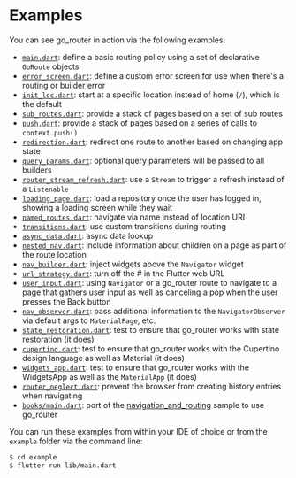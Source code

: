 # Examples

You can see go_router in action via the following examples:

- [`main.dart`](https://github.com/csells/go_router/blob/main/go_router/example/lib/main.dart):
  define a basic routing policy using a set of declarative `GoRoute` objects
- [`error_screen.dart`](https://github.com/csells/go_router/blob/main/go_router/example/lib/error_screen.dart):
  define a custom error screen for use when there's a routing or builder error
- [`init_loc.dart`](https://github.com/csells/go_router/blob/main/go_router/example/lib/init_loc.dart):
  start at a specific location instead of home (`/`), which is the default
- [`sub_routes.dart`](https://github.com/csells/go_router/blob/main/go_router/example/lib/sub_routes.dart):
  provide a stack of pages based on a set of sub routes
- [`push.dart`](https://github.com/csells/go_router/blob/main/go_router/example/lib/push.dart):
  provide a stack of pages based on a series of calls to `context.push()`
- [`redirection.dart`](https://github.com/csells/go_router/blob/main/go_router/example/lib/redirection.dart):
  redirect one route to another based on changing app state
- [`query_params.dart`](https://github.com/csells/go_router/blob/main/go_router/example/lib/query_params.dart):
  optional query parameters will be passed to all builders
- [`router_stream_refresh.dart`](https://github.com/csells/go_router/blob/main/go_router/example/lib/router_stream_refresh.dart):
  use a `Stream` to trigger a refresh instead of a `Listenable`
- [`loading_page.dart`](https://github.com/csells/go_router/blob/main/go_router/example/lib/loading_page.dart):
  load a repository once the user has logged in, showing a loading screen while
  they wait
- [`named_routes.dart`](https://github.com/csells/go_router/blob/main/go_router/example/lib/named_routes.dart):
  navigate via name instead of location URI
- [`transitions.dart`](https://github.com/csells/go_router/blob/main/go_router/example/lib/transitions.dart):
  use custom transitions during routing
- [`async_data.dart`](https://github.com/csells/go_router/blob/main/go_router/example/lib/async_data.dart):
  async data lookup
- [`nested_nav.dart`](https://github.com/csells/go_router/blob/main/go_router/example/lib/nested_nav.dart):
  include information about children on a page as part of the route location
- [`nav_builder.dart`](https://github.com/csells/go_router/blob/main/go_router/example/lib/nav_builder.dart):
  inject widgets above the `Navigator` widget
- [`url_strategy.dart`](https://github.com/csells/go_router/blob/main/go_router/example/lib/url_strategy.dart):
  turn off the # in the Flutter web URL
- [`user_input.dart`](https://github.com/csells/go_router/blob/main/go_router/example/lib/user_input.dart):
  using `Navigator` or a go_router route to navigate to a page that gathers user
  input as well as canceling a pop when the user presses the Back button
- [`nav_observer.dart`](https://github.com/csells/go_router/blob/main/go_router/example/lib/nav_observer.dart):
  pass additional information to the `NavigatorObserver` via default args to
  `MaterialPage`, etc.
- [`state_restoration.dart`](https://github.com/csells/go_router/blob/main/go_router/example/lib/state_restoration.dart):
  test to ensure that go_router works with state restoration (it does)
- [`cupertino.dart`](https://github.com/csells/go_router/blob/main/go_router/example/lib/cupertino.dart):
  test to ensure that go_router works with the Cupertino design language as well
  as Material (it does)
- [`widgets_app.dart`](https://github.com/csells/go_router/blob/main/go_router/example/lib/widgets_app.dart):
  test to ensure that go_router works with the WidgetsApp as well as the
  `MaterialApp` (it does)
- [`router_neglect.dart`](https://github.com/csells/go_router/blob/main/go_router/example/lib/router_neglect.dart):
  prevent the browser from creating history entries when navigating
- [`books/main.dart`](https://github.com/csells/go_router/blob/main/go_router/example/lib/books/main.dart):
  port of the
  [navigation_and_routing](https://github.com/flutter/samples/tree/master/navigation_and_routing)
  sample to use go_router

You can run these examples from within your IDE of choice or from the `example`
folder via the command line:

```sh
$ cd example
$ flutter run lib/main.dart
```
